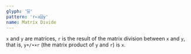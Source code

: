```yaml
---
glyph: '⌹'
pattern: 'r←x⌹y'
name: Matrix Divide
---
```


`x` and `y` are matrices, `r` is the result of the matrix division between `x` and `y`, that is, `y+/∙×r` (the matrix product of `y` and `r`) is `x`.